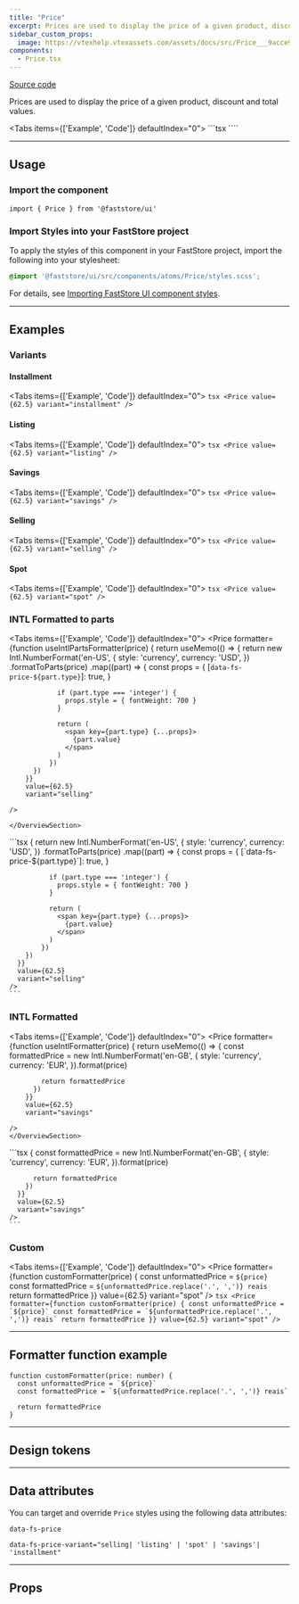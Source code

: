 ```yaml
---
title: "Price"
excerpt: Prices are used to display the price of a given product, discount and total values.
sidebar_custom_props:
  image: https://vtexhelp.vtexassets.com/assets/docs/src/Price___9acce93fd9399d7dcea4a3bb8b7de0c6.png
components:
  - Price.tsx
---
```


[<i class="fa-brands fa-github"></i> Source code](https://github.com/vtex/faststore/tree/main/packages/components/src/atoms/Price)

Prices are used to display the price of a given product, discount and total values.

<Tabs items={['Example', 'Code']} defaultIndex="0">
  <Tab>
    <OverviewSection>
      <Price value={62.5} variant="selling" />
      <Price value={62.5} variant="listing" />
      <Price value={62.5} variant="spot" />
      <Price value={62.5} variant="savings" />
      <Price value={62.5} variant="installment" />
    </OverviewSection>
  </Tab>
  <Tab>
    ```tsx
    <Price value={62.5} variant="selling" />
    <Price value={62.5} variant="listing" />
    <Price value={62.5} variant="spot" />
    <Price value={62.5} variant="savings" />
    <Price value={62.5} variant="installment" />
    ````
  </Tab>
</Tabs>

---

## Usage

### Import the component

```tsx
import { Price } from '@faststore/ui'
```

### Import Styles into your FastStore project

To apply the styles of this component in your FastStore project, import the following into your stylesheet:

```scss
@import '@faststore/ui/src/components/atoms/Price/styles.scss';
```

For details, see [Importing FastStore UI component styles](https://developers.vtex.com/docs/guides/faststore/using-themes-importing-ui-components-styles).

---

## Examples

### Variants

#### Installment

<Tabs items={['Example', 'Code']} defaultIndex="0">
  <Tab>
    <OverviewSection>
      <Price value={62.5} variant="installment" />
    </OverviewSection>
  </Tab>
  <Tab>
      ```tsx
      <Price value={62.5} variant="installment" />
      ```
  </Tab>
</Tabs>

#### Listing

<Tabs items={['Example', 'Code']} defaultIndex="0">
  <Tab>
    <OverviewSection>
      <Price value={62.5} variant="listing" />
    </OverviewSection>
  </Tab>
  <Tab>
      ```tsx
      <Price value={62.5} variant="listing" />
      ```
  </Tab>
</Tabs>

#### Savings

<Tabs items={['Example', 'Code']} defaultIndex="0">
  <Tab>
    <OverviewSection>
      <Price value={62.5} variant="savings" />
    </OverviewSection>
  </Tab>
  <Tab>
      ```tsx
      <Price value={62.5} variant="savings" />
      ```
  </Tab>
</Tabs>

#### Selling

<Tabs items={['Example', 'Code']} defaultIndex="0">
  <Tab>
    <OverviewSection>
      <Price value={62.5} variant="selling" />
    </OverviewSection>
  </Tab>
  <Tab>
      ```tsx
      <Price value={62.5} variant="selling" />
      ```
  </Tab>
</Tabs>

#### Spot

<Tabs items={['Example', 'Code']} defaultIndex="0">
  <Tab>
    <OverviewSection>
      <Price value={62.5} variant="spot" />
    </OverviewSection>
  </Tab>
  <Tab>
      ```tsx
      <Price value={62.5} variant="spot" />
      ```
  </Tab>
</Tabs>

### INTL Formatted to parts

<Tabs items={['Example', 'Code']} defaultIndex="0">
  <Tab>
    <OverviewSection>
      <Price
        formatter={function useIntlPartsFormatter(price) {
            return useMemo(() => {
              return new Intl.NumberFormat('en-US', {
                style: 'currency',
                currency: 'USD',
              })
                .formatToParts(price)
              .map((part) => {
                const props = {
                  [`data-fs-price-${part.type}`]: true,
                }

                if (part.type === 'integer') {
                  props.style = { fontWeight: 700 }
                }

                return (
                  <span key={part.type} {...props}>
                    {part.value}
                  </span>
                )
              })
          })
        }}
        value={62.5}
        variant="selling"

    />

    </OverviewSection>
  </Tab>
  <Tab>
    ```tsx
    <Price
      formatter={function useIntlPartsFormatter(price) {
        return useMemo(() => {
          return new Intl.NumberFormat('en-US', {
            style: 'currency',
            currency: 'USD',
          })
            .formatToParts(price)
            .map((part) => {
              const props = {
                [`data-fs-price-${part.type}`]: true,
              }

              if (part.type === 'integer') {
                props.style = { fontWeight: 700 }
              }

              return (
                <span key={part.type} {...props}>
                  {part.value}
                </span>
              )
            })
        })
      }}
      value={62.5}
      variant="selling"
    />
    ```
  </Tab>
</Tabs>


### INTL Formatted

<Tabs items={['Example', 'Code']} defaultIndex="0">
  <Tab>
    <OverviewSection>
      <Price
        formatter={function useIntlFormatter(price) {
          return useMemo(() => {
            const formattedPrice = new Intl.NumberFormat('en-GB', {
              style: 'currency',
              currency: 'EUR',
            }).format(price)

            return formattedPrice
          })
        }}
        value={62.5}
        variant="savings"

    />
    </OverviewSection>
  </Tab>
  <Tab>
    ```tsx
    <Price
      formatter={function useIntlFormatter(price) {
        return useMemo(() => {
          const formattedPrice = new Intl.NumberFormat('en-GB', {
            style: 'currency',
            currency: 'EUR',
          }).format(price)

          return formattedPrice
        })
      }}
      value={62.5}
      variant="savings"
    />
    ```
  </Tab>
</Tabs>

### Custom

<Tabs items={['Example', 'Code']} defaultIndex="0">
  <Tab>
    <OverviewSection>
      <Price
        formatter={function customFormatter(price) {
          const unformattedPrice = `${price}`
          const formattedPrice = `${unformattedPrice.replace('.', ',')} reais`
          return formattedPrice
        }}
        value={62.5}
        variant="spot"
      />
    </OverviewSection>
  </Tab>
  <Tab>
    ```tsx
    <Price
      formatter={function customFormatter(price) {
        const unformattedPrice = `${price}`
        const formattedPrice = `${unformattedPrice.replace('.', ',')} reais`
        return formattedPrice
      }}
      value={62.5}
      variant="spot"
    />
    ```
  </Tab>
</Tabs>

---

## Formatter function example

```tsx
function customFormatter(price: number) {
  const unformattedPrice = `${price}`
  const formattedPrice = `${unformattedPrice.replace('.', ',')} reais`

  return formattedPrice
}
```

---

## Design tokens

<TokenTable>
  <TokenRow
    token="--fs-price-listing-color"
    value="var(--fs-color-text-light)"
    isColor
  />
  <TokenRow token="--fs-price-listing-text-decoration" value="line-through" />
  <TokenRow
    token="--fs-price-spot-font-weight"
    value="var(--fs-text-weight-bold)"
  />
  <TokenRow
    token="--fs-price-spot-color"
    value="var(--fs-color-text)"
    isColor
  />
</TokenTable>

---

## Data attributes

You can target and override `Price` styles using the following data attributes:

`data-fs-price`

`data-fs-price-variant="selling| 'listing' | 'spot' | 'savings'| 'installment"`

---

## Props

<ComponentPropsSection component="Price" />
